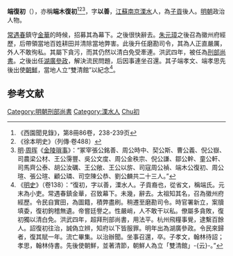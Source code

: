 '''端復初'''（{{bd|1321年||1373年}}），亦稱'''端木復初'''<ref>《西園聞見錄》，第8冊86卷，238-239页</ref><ref>《徐本明史》（列傳·卷488）</ref><ref>[[明朝|明]]·[[周晖|周晖]]《[[:s:金陵瑣事|金陵瑣事]]》：“冢宰張公銘善、周公時中、契公斯、曹公義、倪公嶽、司農梁公材、王公霶豐、吳公文度、周公金秩宗、倪公謙、鄒公幹、童公軒、司馬齊公泰、胡公汝礪、王公敞、王公以旂、司寇周公禎、端木公復初、周公瑄、張公瑄、顧公璘、司空陳公恭、劉公麟共二十三人。”</ref>，字'''以善'''，[[江蘇|江蘇]][[南京|南京]][[溧水|溧水]]人，為[[子貢|子貢]]後人。[[明朝|明朝]]政治人物。

[[常遇春|常遇春]]鎮守[[金華|金華]]的時候，招募其為幕下。之後很快辭去。[[朱元璋|朱元璋]]之後召為徽州府經歷，后帶領當地百姓耕田并清除當地弊害。此後升任磨勘司令，其為人正直嚴厲，外人不敢徇私。其屬下貪污，而其仍然以清白免受牽連。洪武四年，被任為[[刑部尚書|刑部尚書]]。之後出任[[湖廣參政|湖廣參政]]，解決流民問題，后因事連坐召還。其子端孝文、端孝思先後出使[[朝鮮|朝鮮]]，當地人立“雙清館”以紀念<ref>《[[明史|明史]]》（卷138）：“復初，字以善，溧水人。子貢裔也，從省文，稱端氏。元末為小吏。常遇春鎮金華，召致幕下。未幾，辭去。太祖知其名，召為徽州府經歷。令民自實田，為圖籍，積弊盡刷。稍遷至磨勘司令。時官署新立，案牘填委，復初鉤稽無遺。帝嘗廷譽之。性嚴峭，人不敢干以私。僚屬多貪敗，復初獨以清白免。洪武四年，超拜刑部尚書，用法平。杭州飛糧事覺，逮繫百餘人。詔復初往治，誠偽立辨，知府以下皆服罪。明年出為湖廣參政。令民來歸者，復其賦一年。流亡畢集。以治辦聞。坐事召還，卒。子孝文，翰林待詔；孝思，翰林侍書。先後使朝鮮，並著清節，朝鮮人為立「雙清館」-{云}-。”</ref>。

==参考文献==
{{wikisource|明史/卷138}}
<div class="references-small">
<references />
</div>

{{明朝人物小作品}}

{{DEFAULTSORT:Duanmu端本初}}
[[Category:明朝刑部尚書|Category:明朝刑部尚書]]
[[Category:溧水人|Category:溧水人]]
[[Category:端木姓|Chu初]]